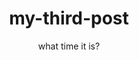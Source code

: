 ---
title: my-third-post
slug: my-third-post
date: what time it is?
featureImage: livego-dark.png
excerpt: dont take yourself too seriously 
---